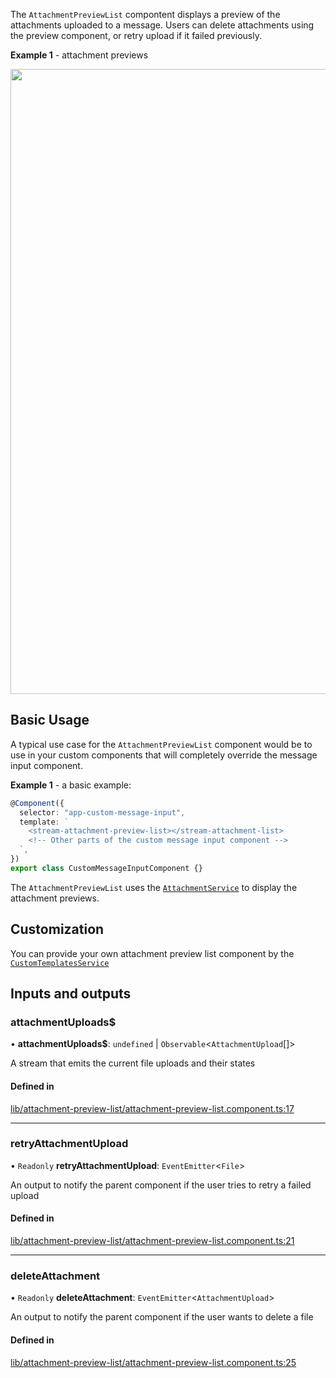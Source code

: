 
The `AttachmentPreviewList` compontent displays a preview of the attachments uploaded to a message. Users can delete attachments using the preview component, or retry upload if it failed previously.

**Example 1** - attachment previews

<img src={Screenshot} width="1000" />

## Basic Usage

A typical use case for the `AttachmentPreviewList` component would be to use in your custom components that will completely override the message input component.

**Example 1** - a basic example:

```typescript
@Component({
  selector: "app-custom-message-input",
  template: `
    <stream-attachment-preview-list></stream-attachment-list>
    <!-- Other parts of the custom message input component -->
  `,
})
export class CustomMessageInputComponent {}
```

The `AttachmentPreviewList` uses the [`AttachmentService`](../services/AttachmentService.mdx) to display the attachment previews.

## Customization

You can provide your own attachment preview list component by the [`CustomTemplatesService`](../services/CustomTemplatesService.mdx)

[//]: # "Start of generated content"
## Inputs and outputs 


### attachmentUploads$

• **attachmentUploads$**: `undefined` \| `Observable`<`AttachmentUpload`[]\>

A stream that emits the current file uploads and their states

#### Defined in

[lib/attachment-preview-list/attachment-preview-list.component.ts:17](https://github.com/GetStream/stream-chat-angular/blob/2b520e6/projects/stream-chat-angular/src/lib/attachment-preview-list/attachment-preview-list.component.ts#L17)

___

### retryAttachmentUpload

• `Readonly` **retryAttachmentUpload**: `EventEmitter`<`File`\>

An output to notify the parent component if the user tries to retry a failed upload

#### Defined in

[lib/attachment-preview-list/attachment-preview-list.component.ts:21](https://github.com/GetStream/stream-chat-angular/blob/2b520e6/projects/stream-chat-angular/src/lib/attachment-preview-list/attachment-preview-list.component.ts#L21)

___

### deleteAttachment

• `Readonly` **deleteAttachment**: `EventEmitter`<`AttachmentUpload`\>

An output to notify the parent component if the user wants to delete a file

#### Defined in

[lib/attachment-preview-list/attachment-preview-list.component.ts:25](https://github.com/GetStream/stream-chat-angular/blob/2b520e6/projects/stream-chat-angular/src/lib/attachment-preview-list/attachment-preview-list.component.ts#L25)

[//]: # "End of generated content"
